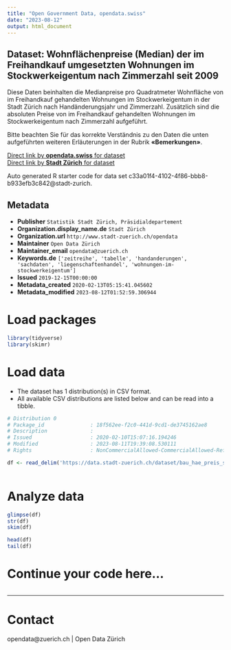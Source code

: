 ```yaml
---
title: "Open Government Data, opendata.swiss"
date: "2023-08-12"
output: html_document
---
```


## Dataset: Wohnflächenpreise (Median) der im Freihandkauf umgesetzten Wohnungen im Stockwerkeigentum nach Zimmerzahl seit 2009


Diese Daten beinhalten die Medianpreise pro Quadratmeter Wohnfläche von im Freihandkauf gehandelten Wohnungen im Stockwerkeigentum in der Stadt Zürich nach Handänderungsjahr und Zimmerzahl. Zusätzlich sind die absoluten Preise von im Freihandkauf gehandelten Wohnungen im Stockwerkeigentum nach Zimmerzahl aufgeführt.

Bitte beachten Sie für das korrekte Verständnis zu den Daten die unten aufgeführten weiteren Erläuterungen in der Rubrik **«Bemerkungen»**.



[Direct link by **opendata.swiss** for dataset](https://opendata.swiss/de/dataset/wohnflachenpreise-median-der-im-freihandkauf-umgesetzten-wohnungen-im-stockwerkeigentum-na-20092)<br>
[Direct link by **Stadt Zürich** for dataset](https://data.stadt-zuerich.ch/dataset/bau_hae_preis_stwe_whg_zizahl_seit2009_od5152)

Auto generated R starter code for data set c33a01f4-4102-4f86-bbb8-b933efb3c842@stadt-zurich.

## Metadata

- **Publisher** `Statistik Stadt Zürich, Präsidialdepartement`
- **Organization.display_name.de** `Stadt Zürich`
- **Organization.url** `http://www.stadt-zuerich.ch/opendata`
- **Maintainer** `Open Data Zürich`
- **Maintainer_email** `opendata@zuerich.ch`
- **Keywords.de** `['zeitreihe', 'tabelle', 'handanderungen', 'sachdaten', 'liegenschaftenhandel', 'wohnungen-im-stockwerkeigentum']`
- **Issued** `2019-12-15T00:00:00`
- **Metadata_created** `2020-02-13T05:15:41.045602`
- **Metadata_modified** `2023-08-12T01:52:59.306944`


# Load packages

```r

library(tidyverse)
library(skimr)

```

# Load data

-   The dataset has 1 distribution(s) in CSV format.
-   All available CSV distributions are listed below and can be read into a tibble.

```r

# Distribution 0
# Package_id               : 18f562ee-f2c0-441d-9cd1-de3745162ae8
# Description              : 
# Issued                   : 2020-02-10T15:07:16.194246
# Modified                 : 2023-08-11T19:39:08.530111
# Rights                   : NonCommercialAllowed-CommercialAllowed-ReferenceNotRequired

df <- read_delim('https://data.stadt-zuerich.ch/dataset/bau_hae_preis_stwe_whg_zizahl_seit2009_od5152/download/BAU515OD5152.csv')



```

# Analyze data

```r

glimpse(df)
str(df)
skim(df)

head(df)
tail(df)

```

# Continue your code here...

```r

```

------------------------------------------------------------------------

# Contact

opendata@zuerich.ch | Open Data Zürich
